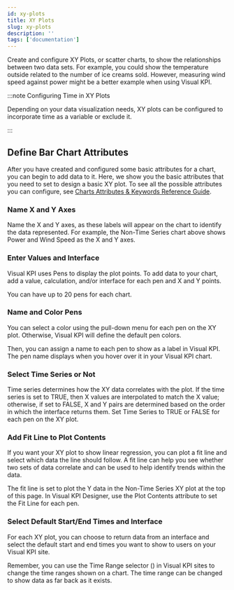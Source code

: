```yaml
---
id: xy-plots
title: XY Plots
slug: xy-plots
description: ''
tags: ['documentation']
---
```



Create and configure XY Plots, or scatter charts, to show the relationships between two data sets. For example, you could show the temperature outside related to the number of ice creams sold. However, measuring wind speed against power might be a better example when using Visual KPI.

:::note Configuring Time in XY Plots

Depending on your data visualization needs, XY plots can be configured to incorporate time as a variable or exclude it.

:::

<StylizedImage
  imgURL="img/designer/charts-xyplot-enduser.png"
  alt="XY Plot End User"
/>

## Define Bar Chart Attributes

After you have created and configured some basic attributes for a chart, you can begin to add data to it. Here, we show you the basic attributes that you need to set to design a basic XY plot. To see all the possible attributes you can configure, see [Charts Attributes & Keywords Reference Guide](docs/reference/visual-kpi-designer/attributes-and-keywords/xy-plots).

### Name X and Y Axes

Name the X and Y axes, as these labels will appear on the chart to identify the data represented. For example, the Non-Time Series chart above shows Power and Wind Speed as the X and Y axes.

### Enter Values and Interface

Visual KPI uses Pens to display the plot points. To add data to your chart, add a value, calculation, and/or interface for each pen and X and Y points.

You can have up to 20 pens for each chart.

<StylizedImage
  imgURL="img/designer/charts-xyplot-worksheet.png"
  alt="XY Plot Worksheet"
/>

### Name and Color Pens

You can select a color using the pull-down menu for each pen on the XY plot. Otherwise, Visual KPI will define the default pen colors.

Then, you can assign a name to each pen to show as a label in Visual KPI. The pen name displays when you hover over it in your Visual KPI chart.

### Select Time Series or Not

Time series determines how the XY data correlates with the plot. If the time series is set to TRUE, then X values are interpolated to match the X value; otherwise, if set to FALSE, X and Y pairs are determined based on the order in which the interface returns them. Set Time Series to TRUE or FALSE for each pen on the XY plot.

<StylizedImage
  imgURL="img/designer/charts-xyplot-series-enduser.png"
  alt="XY Plot Time Series End User"
/>

### Add Fit Line to Plot Contents

If you want your XY plot to show linear regression, you can plot a fit line and select which data the line should follow. A fit line can help you see whether two sets of data correlate and can be used to help identify trends within the data.

The fit line is set to plot the Y data in the Non-Time Series XY plot at the top of this page. In Visual KPI Designer, use the Plot Contents attribute to set the Fit Line for each pen.

### Select Default Start/End Times and Interface

For each XY plot, you can choose to return data from an interface and select the default start and end times you want to show to users on your Visual KPI site.

Remember, you can use the Time Range selector (<SvgFont icon="244"/>) in Visual KPI sites to change the time ranges shown on a chart. The time range can be changed to show data as far back as it exists.

<StylizedImage
  imgURL="img/designer/charts-xyplot-time.png"
  alt="XY Plot Time"
/>